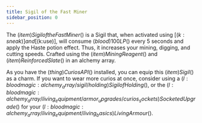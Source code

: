 ```yaml
---
title: Sigil of the Fast Miner
sidebar_position: 0
---
```



The $(item)Sigil of the Fast Miner$() is a Sigil that, when activated using [$(k:sneak)] and [$(k:use)], will consume $(blood)100 LP$() every 5 seconds and apply the Haste potion effect. Thus, it increases your mining, digging, and cutting speeds. Crafted using the $(item)Mining Reagent$() and $(item)Reinforced Slate$() in an alchemy array.

As you have the $(thing)Curios API$() installed, you can equip this $(item)Sigil$() as a charm. If you want to wear more curios at once, consider using a $(l:bloodmagic:alchemy_array/sigil/holding)Sigil of Holding$(), or the $(l:bloodmagic:alchemy_array/living_equipment/armor_upgrades/curios_sockets)Socketed Upgrade$() for your $(l:bloodmagic:alchemy_array/living_equipment/living_basics)Living Armour$().

